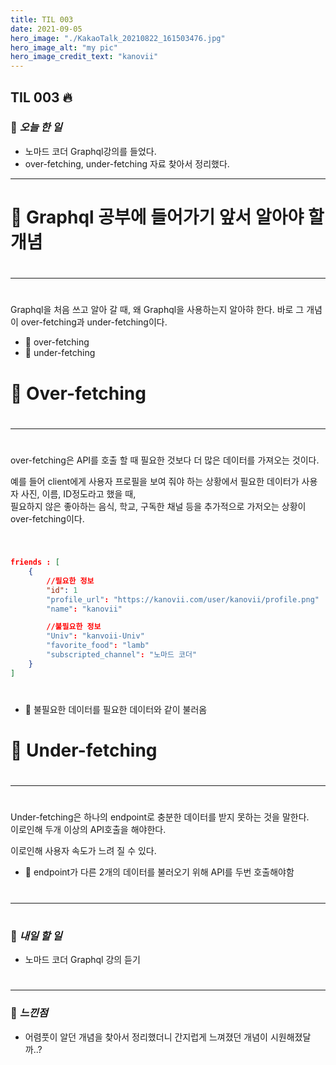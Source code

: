 ```yaml
---
title: TIL 003
date: 2021-09-05
hero_image: "./KakaoTalk_20210822_161503476.jpg"
hero_image_alt: "my pic"
hero_image_credit_text: "kanovii"
---
```


## TIL 003 🔥  
  
### 🍆 *오늘 한 일*
- 노마드 코더 Graphql강의를 들었다.
- over-fetching, under-fetching 자료 찾아서 정리했다.
 * * *
#  

# 🤔 Graphql 공부에 들어가기 앞서 알아야 할 개념
#  
* * *  
#  

Graphql을 처음 쓰고 알아 갈 때, 왜 Graphql을 사용하는지 알아햐 한다.
바로 그 개념이 over-fetching과 under-fetching이다.
  

- 🚧 over-fetching
- 🚧 under-fetching

# 🤔 Over-fetching
#  
* * *  
#  
  
over-fetching은 API를 호출 할 때 필요한 것보다 더 많은 데이터를 가져오는 것이다.  
    
예를 들어 client에게 사용자 프로필을 보여 줘야 하는 상황에서 필요한 데이터가 사용자 사진, 이름, ID정도라고 했을 때,  
필요하지 않은 좋아하는 음식, 학교, 구독한 채널 등을 추가적으로 가저오는 상황이 over-fetching이다.  
#  
```json

friends : [
    {
        //필요한 정보
        "id": 1
        "profile_url": "https://kanovii.com/user/kanovii/profile.png"
        "name": "kanovii"

        //불필요한 정보
        "Univ": "kanvoii-Univ"
        "favorite_food": "lamb"
        "subscripted_channel": "노마드 코더"
    }
]

```
#  

- 🚧 불필요한 데이터를 필요한 데이터와 같이 불러옴  

# 🤔 Under-fetching

#  
* * *  
#  
  
Under-fetching은 하나의 endpoint로 충분한 데이터를 받지 못하는 것을 말한다.  
이로인해 두개 이상의 API호출을 해야한다.  
      
이로인해 사용자 속도가 느려 질 수 있다.  
  
    
- 🚧 endpoint가 다른 2개의 데이터를 불러오기 위해 API를 두번 호출해야함
  
#  
  * * *
  #  
### 🍆 *내일 할 일*    
- 노마드 코더 Graphql 강의 듣기  
#  
  * * *  
### 🍆 *느낀점* 
- 어렴풋이 알던 개념을 찾아서 정리했더니 간지럽게 느껴졌던 개념이 시원해졌달까..? 


